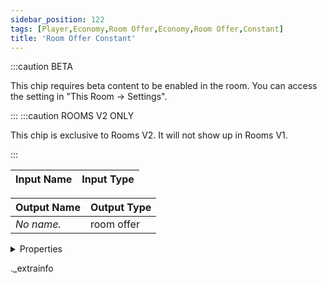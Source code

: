 ```yaml
---
sidebar_position: 122
tags: [Player,Economy,Room Offer,Economy,Room Offer,Constant]
title: 'Room Offer Constant'
---
```




:::caution BETA

This chip requires beta content to be enabled in the room. You can access the setting in "This Room -> Settings".

:::
:::caution ROOMS V2 ONLY

This chip is exclusive to Rooms V2. It will not show up in Rooms V1.

:::


<IChip uuid="1d129345-7897-4a9c-b364-6aaf35333164" />

| Input Name | Input Type |
|-----------|-----------|

| Output Name | Output Type |
|-----------|-----------|
| *No name.* | room offer |


<details>
  <summary>Properties</summary>
  <div>
    <div>
    <table>
      <thead>
        <tr>
          <th>Room availability:</th>
          <th>Rooms V2 only</th>
        </tr>
        <tr>
          <th>Is beta required?</th>
          <th>Yes</th>
        </tr>
        <tr>
          <th>Is this chip a trolling risk?</th>
          <th>No</th>
        </tr>
        <tr>
          <th>Is this chip a role assignment risk?</th>
          <th>No</th>
        </tr>
        <tr>
          <th>Chip UUID</th>
          <th>1d129345-7897-4a9c-b364-6aaf35333164</th>
        </tr>
      </thead>
    </table>
    </div>
  </div>
</details>

._extrainfo
